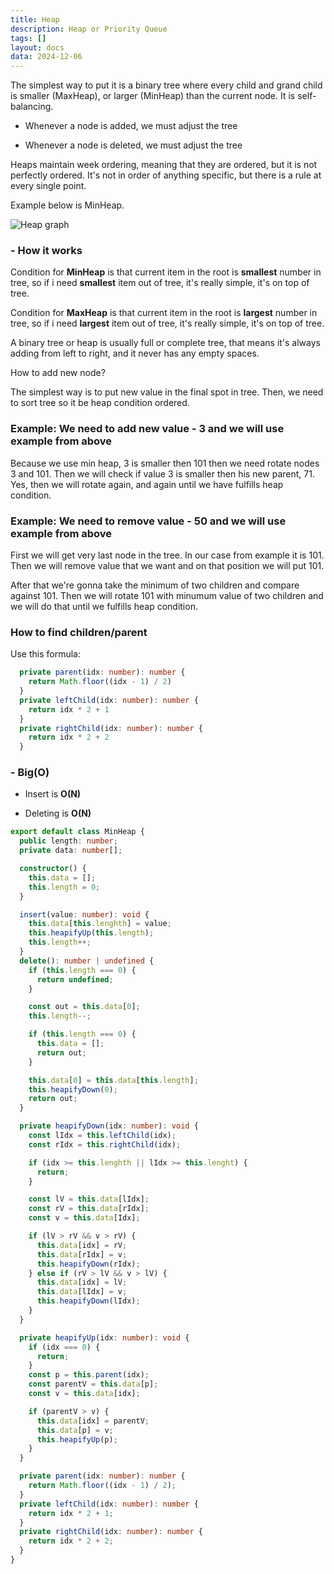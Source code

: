 ```yaml
---
title: Heap
description: Heap or Priority Queue
tags: []
layout: docs
data: 2024-12-06
---
```


The simplest way to put it is a binary tree where every child and grand child is smaller (MaxHeap), or larger (MinHeap) than the current node. It is self-balancing.

- Whenever a node is added, we must adjust the tree

- Whenever a node is deleted, we must adjust the tree

Heaps maintain week ordering, meaning that they are ordered, but it is not perfectly ordered. It's not in order of anything specific, but there is a rule at every single point.

Example below is MinHeap.

<img
  src="/static/images/algorithms/heap-graph.png"
  alt="Heap graph"
  className="my-6"
/>

<h3 className="text-lg font-semibold">- How it works</h3>

Condition for **MinHeap** is that current item in the root is **smallest** number in tree, so if i need **smallest** item out of tree, it's really simple, it's on top of tree.

Condition for **MaxHeap** is that current item in the root is **largest** number in tree, so if i need **largest** item out of tree, it's really simple, it's on top of tree.

A binary tree or heap is usually full or complete tree, that means it's always adding from left to right, and it never has any empty spaces.

How to add new node?

The simplest way is to put new value in the final spot in tree. Then, we need to sort tree so it be heap condition ordered.

### Example: We need to add new value - 3 and we will use example from above

Because we use min heap, 3 is smaller then 101 then we need rotate nodes 3 and 101. Then we will check if value 3 is smaller then his new parent, 71. Yes, then we will rotate again, and again until we have fulfills heap condition.

### Example: We need to remove value - 50 and we will use example from above

First we will get very last node in the tree. In our case from example it is 101. Then we will remove value that we want and on that position we will put 101.

After that we're gonna take the minimum of two children and compare against 101. Then we will rotate 101 with minumum value of two children and we will do that until we fulfills heap condition.

### How to find children/parent

Use this formula:

```ts
  private parent(idx: number): number {
    return Math.floor((idx - 1) / 2)
  }
  private leftChild(idx: number): number {
    return idx * 2 + 1
  }
  private rightChild(idx: number): number {
    return idx * 2 + 2
  }
```

<h3 className="text-lg font-semibold mt-7">- Big(O)</h3>

- Insert is **O(N)**

- Deleting is **O(N)**

```ts
export default class MinHeap {
  public length: number;
  private data: number[];

  constructor() {
    this.data = [];
    this.length = 0;
  }

  insert(value: number): void {
    this.data[this.lenghth] = value;
    this.heapifyUp(this.length);
    this.length++;
  }
  delete(): number | undefined {
    if (this.length === 0) {
      return undefined;
    }

    const out = this.data[0];
    this.length--;

    if (this.length === 0) {
      this.data = [];
      return out;
    }

    this.data[0] = this.data[this.length];
    this.heapifyDown(0);
    return out;
  }

  private heapifyDown(idx: number): void {
    const lIdx = this.leftChild(idx);
    const rIdx = this.rightChild(idx);

    if (idx >= this.lenghth || lIdx >= this.lenght) {
      return;
    }

    const lV = this.data[lIdx];
    const rV = this.data[rIdx];
    const v = this.data[Idx];

    if (lV > rV && v > rV) {
      this.data[idx] = rV;
      this.data[rIdx] = v;
      this.heapifyDown(rIdx);
    } else if (rV > lV && v > lV) {
      this.data[idx] = lV;
      this.data[lIdx] = v;
      this.heapifyDown(lIdx);
    }
  }

  private heapifyUp(idx: number): void {
    if (idx === 0) {
      return;
    }
    const p = this.parent(idx);
    const parentV = this.data[p];
    const v = this.data[idx];

    if (parentV > v) {
      this.data[idx] = parentV;
      this.data[p] = v;
      this.heapifyUp(p);
    }
  }

  private parent(idx: number): number {
    return Math.floor((idx - 1) / 2);
  }
  private leftChild(idx: number): number {
    return idx * 2 + 1;
  }
  private rightChild(idx: number): number {
    return idx * 2 + 2;
  }
}
```
